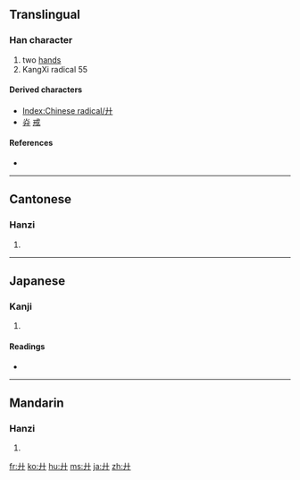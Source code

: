 {{also|廿}}
==Translingual==

===Han character===
{{Han char|rn=55|rad=廾|as=00|sn=3|four=4400<sub>0</sub>|canj=十十 (JJ), XX十十 (XXJJ)}}

# two [[hand]]s
# KangXi radical 55

====Derived characters====
* [[Index:Chinese radical/廾]]
* [[灷]] [[戒]]

====References====
* {{Han ref|kx=0353.080|dkj=09583|dj=0668.070|hdz=10513.110|uh=5EFE|ud=24318|bh=A47B|bd=42107}}

----

==Cantonese==

===Hanzi===
{{yue-hanzi|jyut=|y=gung2}}

# {{defn|Cantonese|sort=廾00}}

----

==Japanese==

===Kanji===
{{ja-kanji|grade=|rs=廾00}}

# {{defn|Japanese|sort=廾00}}

====Readings====
* {{ja-readings|on=[[きょう]] (kyō), [[く]] (ku)|kun=[[ささげる]] (sasageru)}}

----

==Mandarin==

===Hanzi===
{{cmn-hanzi|pin=[[gòng]] ([[gong4]])|wg=kung<sup>4</sup>}}

# {{defn|Mandarin|sort=廾00}}

[[fr:廾]]
[[ko:廾]]
[[hu:廾]]
[[ms:廾]]
[[ja:廾]]
[[zh:廾]]